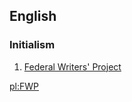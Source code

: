 ==English==

===Initialism===
{{rfc-header|Initialism}}
{{head|en|initialism}}
# {{lb|en|US}} [[w:Federal Writers' Project|Federal Writers' Project]]

[[pl:FWP]]